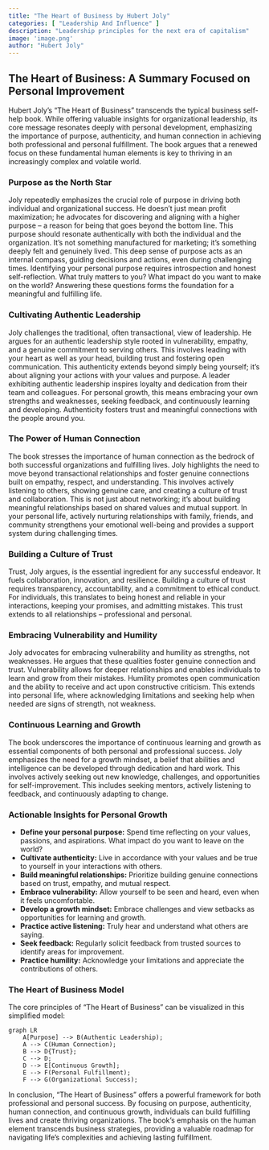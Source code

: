 ```yaml
---
title: "The Heart of Business by Hubert Joly"
categories: [ "Leadership And Influence" ]
description: "Leadership principles for the next era of capitalism"
image: 'image.png'
author: "Hubert Joly"
---
```

## The Heart of Business: A Summary Focused on Personal Improvement

Hubert Joly's "The Heart of Business" transcends the typical business self-help book. While offering valuable insights for organizational leadership, its core message resonates deeply with personal development, emphasizing the importance of purpose, authenticity, and human connection in achieving both professional and personal fulfillment.  The book argues that a renewed focus on these fundamental human elements is key to thriving in an increasingly complex and volatile world.

### Purpose as the North Star

Joly repeatedly emphasizes the crucial role of purpose in driving both individual and organizational success.  He doesn't just mean profit maximization; he advocates for discovering and aligning with a higher purpose – a reason for being that goes beyond the bottom line.  This purpose should resonate authentically with both the individual and the organization.  It's not something manufactured for marketing; it's something deeply felt and genuinely lived.  This deep sense of purpose acts as an internal compass, guiding decisions and actions, even during challenging times.  Identifying your personal purpose requires introspection and honest self-reflection. What truly matters to you? What impact do you want to make on the world?  Answering these questions forms the foundation for a meaningful and fulfilling life.


### Cultivating Authentic Leadership

Joly challenges the traditional, often transactional, view of leadership.  He argues for an authentic leadership style rooted in vulnerability, empathy, and a genuine commitment to serving others.  This involves leading with your heart as well as your head, building trust and fostering open communication. This authenticity extends beyond simply being yourself; it's about aligning your actions with your values and purpose.  A leader exhibiting authentic leadership inspires loyalty and dedication from their team and colleagues.  For personal growth, this means embracing your own strengths and weaknesses, seeking feedback, and continuously learning and developing.  Authenticity fosters trust and meaningful connections with the people around you.

### The Power of Human Connection

The book stresses the importance of human connection as the bedrock of both successful organizations and fulfilling lives.  Joly highlights the need to move beyond transactional relationships and foster genuine connections built on empathy, respect, and understanding.  This involves actively listening to others, showing genuine care, and creating a culture of trust and collaboration.  This is not just about networking; it’s about building meaningful relationships based on shared values and mutual support.  In your personal life, actively nurturing relationships with family, friends, and community strengthens your emotional well-being and provides a support system during challenging times.


### Building a Culture of Trust

Trust, Joly argues, is the essential ingredient for any successful endeavor.  It fuels collaboration, innovation, and resilience.  Building a culture of trust requires transparency, accountability, and a commitment to ethical conduct.  For individuals, this translates to being honest and reliable in your interactions, keeping your promises, and admitting mistakes.  This trust extends to all relationships – professional and personal.


### Embracing Vulnerability and Humility

Joly advocates for embracing vulnerability and humility as strengths, not weaknesses.  He argues that these qualities foster genuine connection and trust.  Vulnerability allows for deeper relationships and enables individuals to learn and grow from their mistakes.  Humility promotes open communication and the ability to receive and act upon constructive criticism.  This extends into personal life, where acknowledging limitations and seeking help when needed are signs of strength, not weakness.


### Continuous Learning and Growth

The book underscores the importance of continuous learning and growth as essential components of both personal and professional success.  Joly emphasizes the need for a growth mindset, a belief that abilities and intelligence can be developed through dedication and hard work.  This involves actively seeking out new knowledge, challenges, and opportunities for self-improvement. This includes seeking mentors, actively listening to feedback, and continuously adapting to change.

### Actionable Insights for Personal Growth

* **Define your personal purpose:**  Spend time reflecting on your values, passions, and aspirations. What impact do you want to leave on the world?
* **Cultivate authenticity:**  Live in accordance with your values and be true to yourself in your interactions with others.
* **Build meaningful relationships:**  Prioritize building genuine connections based on trust, empathy, and mutual respect.
* **Embrace vulnerability:** Allow yourself to be seen and heard, even when it feels uncomfortable.
* **Develop a growth mindset:** Embrace challenges and view setbacks as opportunities for learning and growth.
* **Practice active listening:** Truly hear and understand what others are saying.
* **Seek feedback:** Regularly solicit feedback from trusted sources to identify areas for improvement.
* **Practice humility:**  Acknowledge your limitations and appreciate the contributions of others.


### The Heart of Business Model

The core principles of "The Heart of Business" can be visualized in this simplified model:


```mermaid
graph LR
    A[Purpose] --> B(Authentic Leadership);
    A --> C(Human Connection);
    B --> D{Trust};
    C --> D;
    D --> E[Continuous Growth];
    E --> F(Personal Fulfillment);
    F --> G(Organizational Success);

```

In conclusion, "The Heart of Business" offers a powerful framework for both professional and personal success. By focusing on purpose, authenticity, human connection, and continuous growth, individuals can build fulfilling lives and create thriving organizations.  The book's emphasis on the human element transcends business strategies, providing a valuable roadmap for navigating life's complexities and achieving lasting fulfillment.

